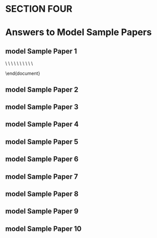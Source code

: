 #  SECTION FOUR {.unnumbered}

# Answers to Model Sample Papers


## model Sample Paper 1

\chapter{SECTION FOUR}

\section{Answers To Model Sample Papers}
\subsection*{Model Sample Paper 1}
\centering{\textbf{\underline{SECTION A (50 MARKS)}}}\\
\begin{enumerate}
\begin{multicols}{3}
\item $\frac{1}{2}$
\item \begin{enumerate}
\item 8x
\item 120 birds
\end{enumerate}
\item $-\frac{2}{3}$
\item PM:MR=3:7
\item 2.3691
\item Ksh. 131,381
\item 13
\item 0.0347 m
\item x=3; y=2
\item 1:2
\item 31 hrs 15 minutes
\item $AC=410\pm5 \,km$
\item $1068\, kg/m^3$
\item n=12 sides
\item 13 steps
\item $616\,cm^2$
\end{multicols}
\centering{\textbf{\underline{SECTION B (50 MARKS)}}}\\
\begin{multicols}{3}
\item
\begin{enumerate}
\item \begin{enumerate}
\item Ksh. 24,000
\item Ksh. 14,200
\end{enumerate}
\item Ksh. 5,640
\end{enumerate}
\end{multicols}
\item \begin{enumerate}
\item 
\end{enumerate}
\graphicspath{{Images/}}
\begin{figure}[th!]
\centering
\includegraphics[width=4.5cm]{M1N18}
\end{figure}
\begin{enumerate}[(b)]
\item 8.54 ha
\begin{enumerate}[(c)]
\item Ksh. 2,391,200
\end{enumerate}
\end{enumerate}
\item
\begin{enumerate}
\item 
\end{enumerate}
\graphicspath{{Images/}}
\begin{figure}[th!]
\centering
\includegraphics[width=6cm]{M1N19}
\end{figure}
\begin{enumerate}[(b)]
\item \begin{enumerate}
\item $RW=475\pm5\,km$\\ Bearing: $242\pm1^0$
\item $WM=510\pm5\,km$
\item $RM=575\pm5\,km$
\end{enumerate}
\end{enumerate}
\begin{multicols}{3}

\item \begin{enumerate}
\item Ksh. 800
\item Ksh. 8,400
\item Ksh. 3,600
\item $175\%$
\end{enumerate}
\item \begin{enumerate}
\item A=630 bags\\ B=420 bags\\C=1080 bags\\D=600 bags
\item 55 days
\end{enumerate}
\end{multicols}
\end{enumerate}
\subsection*{Model Sample Paper 2}
\centering{\textbf{\underline{SECTION A (50 MARKS)}}}\\
\begin{enumerate}
\begin{multicols}{3}
\item 5.814
\item 4
\item Musa=20 years\\Ahmed=8 years
\item 179.2 ha
\item 3,371 Sterling Pounds
\item \begin{enumerate}
\item n=6 sides
\item for n sides, $interior \angle=120^0$\\
for n-1 sides, $interior \angle=108^0$
\end{enumerate}
\item Ksh. 850
\item 360 biscuits
\item 10 days
\item $-\frac{1}{x}$
\item 65
\item $ 5.2\pm0.1\,km$; $S60\pm1^0W$
\item Marked Price= Ksh. 4,000\\Buying Price= Ksh. 3,000
\item 21.6 kg
\item radius=5.278 cm
\item \begin{enumerate}
\item $144^0$
\item 35.2 cm
\end{enumerate}
\end{multicols}
\centering{\textbf{\underline{SECTION B (50 MARKS)}}}\\
\begin{multicols}{3}
\item 
\begin{enumerate}
\item \begin{enumerate}
\item Ksh. 6,000
\item Ksh. 4,080
\item $47.1\%$
\item Ksh. 3,264
\end{enumerate}
\end{enumerate}
\end{multicols}
\item \begin{enumerate}
\item  
\end{enumerate}
\graphicspath{{Images/}}
\begin{figure}[th!]
\centering
\includegraphics[width=7cm]{M2N18}
\end{figure}
\begin{enumerate}[(b)]
\item $AC=8\pm1\,cm$; $\angle ACB=44\pm1^0$
\begin{enumerate}[(d)]
\item $r=2.0\pm0.1\,cm$
\end{enumerate}
\end{enumerate}
\item \begin{enumerate}
\item 48 Passengers
\item 28 Passengers
\item Ksh. 10,160
\end{enumerate}
\item \begin{enumerate}
\item $height=5.6\pm0.1\,m$
\item \begin{enumerate}
\item 
\end{enumerate}
\graphicspath{{Images/}}
\begin{figure}[th!]
\centering
\includegraphics[width=7cm]{M2N20b}
\end{figure}
\end{enumerate}
(ii) $AB=85\pm1\,km$\\
(iii) $177\pm1^0$

\item \begin{enumerate}
\item 43.12 litres
\item $2.415\, m^2$
\item Ksh. 2,102.40
\end{enumerate}
\end{enumerate}
\subsection*{Model Sample Paper 3}
\centering{\textbf{\underline{SECTION A (50 MARKS)}}}\\
\begin{enumerate}
\begin{multicols}{3}
\item -2
\item \begin{enumerate}
\item  25 beacons
\item 603 metres
\end{enumerate}
\item Muchoki=5 goats\\Wakuraya=7 goats
\item 39 coins
\item \begin{enumerate}
\item $\angle CBA=144^0$
\item $\angle CDE=108^0$
\end{enumerate}
\item \begin{enumerate}
\item 432,000 litres
\item 432,000 Kg
\end{enumerate}
\item \$ 61,546 
\item Ksh. 25,290
\item Ksh. 345
\item $RP=256\pm4\, km$; Bearing: $220\pm1^0$
\item 562.5 m
\item 4.08 tonnes
\item 32.86
\item 4
\item $26.08\%$
\item 35 minutes
\end{multicols}
\centering{\textbf{\underline{SECTION B (50 MARKS)}}}\\
\begin{multicols}{3}
\item \begin{enumerate}
\item \begin{enumerate}
\item 3 kg
\item 60 litres
\end{enumerate}
\item 48 kg
\end{enumerate}
\item \begin{enumerate}
\item \begin{enumerate}
\item 31 hrs 35 minutes
\item 3 hrs
\item 34 hrs 35 minutes
\end{enumerate}
\item 2075 km
\end{enumerate}
\end{multicols}
\item \begin{enumerate}
\item 
\end{enumerate}
\graphicspath{{Images/}}
\begin{figure}[th!]
\centering
\includegraphics[width=6.5cm]{M3N19}
\end{figure}
\begin{enumerate}[(b)]
\item \begin{enumerate}
\item $SP=230\pm5\,km$
\item $SQ=510\pm5\,km$\\Bearing: $160\pm1^0$
\item Compass bearing of S from R: $S70\pm1^0E$
\end{enumerate}
\end{enumerate}
\item \begin{enumerate}
\item n=10 litres
\item $40\%$
\item 8:7
\end{enumerate}
\item \begin{enumerate}
\item ksh. 2,871
\item Ksh. 2,500
\item $16\%$
\end{enumerate}

\end{enumerate}
\subsection*{Model Sample Paper 4}
\centering{\textbf{\underline{SECTION A (50 MARKS)}}}\\
\begin{enumerate}
\begin{multicols}{3}
\item $\frac{1}{20}$
\item 21-inch TV= Ksh. 25,000\\17-inch TV= Ksh. 14,000
\item 323,466 Japanese yens
\item 19.20
\item $12\%$ profit
\item 1:5
\item 35.56 litres
\item $28.32\%$;decrease
\item 20 ha
\item Rice=Ksh. 60\\KDF cake=Ksh. 10
\item
\begin{enumerate}[(b)]
\item $h=4.2\pm 0.1\,cm$
\end{enumerate}
\item n=5 sides
\item $\frac{1}{8}$
\item \begin{enumerate}[(b)]
\item 750 m
\end{enumerate}
\item 3 minutes
\end{multicols}
\centering{\textbf{\underline{SECTION B (50 MARKS)}}}\\
\begin{multicols}{3}
\item \begin{enumerate}
\item \begin{enumerate}
\item 4 buses
\item 6 matatus
\end{enumerate}
\item 324 students
\item Ksh. 13,800
\end{enumerate}
\item \begin{enumerate}
\item \begin{enumerate}
\item Ksh. 2,170,800
\item Ksh. 1,953,720
\item Ksh. 434,160
\end{enumerate}
\item Ksh. 30,225
\end{enumerate}
\item \begin{enumerate}
\item \begin{enumerate}
\item 6 hours 50 minutes
\item 6 hours 20 minutes
\item 5 hours 40 minutes
\item 12 hours 15 minutes
\end{enumerate}
\item 35 hours 50 minutes
\item 42 km/h
\end{enumerate}
\end{multicols}
\item \begin{enumerate}
\item 
\end{enumerate}
\graphicspath{{Images/}}
\begin{figure}[th!]
\centering
\includegraphics[width=5cm]{M4N19}
\end{figure}
\begin{enumerate}[(b)]
\item 6.32 ha
\item Ksh. 632,000
\end{enumerate}

\item \begin{enumerate}
\item 540 eggs
\item $15.6\%$
\item $16.67\%$
\end{enumerate}

\end{enumerate}
\subsection*{Model Sample Paper 5}
\centering{\textbf{\underline{SECTION A (50 MARKS)}}}\\
\begin{enumerate}
\begin{multicols}{3}
\item 2
\item Skirt=Ksh. 200\\Blouse=Ksh. 250
\item  Gaceru=37 years\\Kairu=10 years
\item 5
\item \begin{enumerate}
\item $19.199 \,cm^3$
\item 14.4 g
\end{enumerate}
\item Ksh. 17,920
\item 2520 g
\item $22.638 \,cm^3$
\item 805 Kg
\item 24 students
\item 2,500 ha
\item $507\, cm^3$
\item \begin{enumerate}
\item 
\item 150 Km
\end{enumerate}
\item $\frac{391}{495}$
\item $a=\frac{5}{9}$
\item \begin{enumerate}
\item $270^0$
\item $259.9 cm^2$
\end{enumerate}
\end{multicols}
\centering{\textbf{\underline{SECTION B (50 MARKS)}}}\\
\item \begin{enumerate}
\item 
$2x+y=6$\\
\begin{tabular}{|l|c|c|c|c|c|c|r|}
\hline
x&0&1&2&3&4&5\\
\hline
y=6-2x&6&4&2&0&-2&-4\\
\hline
Point&(0,6)&(1,4)&(2,2)&(3,0)&(4,-2)&(5,-4)\\
\hline
\end{tabular}\\

$3x-4y=9$\\
\begin{tabular}{|l|c|c|c|c|c|r|}
\hline
x&-1&1&3&5&7&9 \\
\hline
$y=\frac{3x-9}{4}$&-3&-1.5&0&1.5&3&4.5\\
\hline
Point&(-1,-3)&(1,-1.5)&(3,0)&(5,1.5)&(7,3)&(9,4.5)\\
\hline
\end{tabular}
\clearpage
\begin{enumerate}[(b)]
\item 
\end{enumerate}
\graphicspath{{Images/}}
\begin{figure}[th!]
\centering
\includegraphics[width=10.5cm]{M5N17}
\end{figure}
$\therefore x=3;\, y=0$
\begin{enumerate}[(c)]
\item  A(0,6), B(3,0)
\end{enumerate}
\end{enumerate}
\item \begin{enumerate}
\item \begin{enumerate}
\item $3,900 cm^2$
\item 1.97 kg
\end{enumerate}
\item 15.97 kg
\end{enumerate}

\item \begin{enumerate}
\item 
\end{enumerate}
\graphicspath{{Images/}}
\begin{figure}[h!]
\centering
\includegraphics[width=6.5cm]{M5N18}
\end{figure}
\begin{enumerate}[(b)]
\item \begin{enumerate}
\item $BA=247.5\pm 2.5\, km$\\Compass bearing$=S21\pm1^0W$
\item $AC=152\pm2.5\,km$
\item $BC=232.5\pm2.5\,km$
\end{enumerate}
\end{enumerate}
\item $25.35\%$
\item\begin{enumerate}[(a)]
\item 
\end{enumerate}
\graphicspath{{Images/}}
\begin{figure}[h!]
\centering
\includegraphics[width=6.5cm]{M5N21}
\end{figure}
\begin{enumerate}[(b)]
\item $AC=5.5\pm0.1\,cm$; $\angle ACB=110\pm1^0$
\end{enumerate}
\begin{enumerate}[(d)]
\item $r=4.6\pm0.1\,cm$
\end{enumerate}
\end{enumerate}
\subsection*{Model Sample Paper 6}
\centering{\textbf{\underline{SECTION A (50 MARKS)}}}\\
\begin{enumerate}
\begin{multicols}{3}
\item 5
\item Ksh.1,400
\item 4
\item 18 minutes
\item 240 and 300
\item Ksh.1,550
\item 980 kg
\item Ksh.21,000
\item $x=40^0$
\item \begin{enumerate}
\item Ksh.121,300
\item Ksh.98,331
\end{enumerate}
\item Ksh. 140,000
\item \begin{enumerate}[(b)]
\item $14.6\pm0.2\,km$; $260\pm1^0$
\end{enumerate}
\item 30 laborers
\item \begin{enumerate}
\item $252^0$
\item 70.4 cm.
\end{enumerate}
\item 576 m
\item $4.76\%$, increase\\
\end{multicols}
\centering{\textbf{\underline{SECTION B (50 MARKS)}}}\\
\begin{multicols}{3}
\item \begin{enumerate}
\item 71,280 litres
\item 7,800 litres
\item Ksh.819
\end{enumerate}
\end{multicols}
\item \begin{enumerate}
\item Sketch
\end{enumerate}
\begin{enumerate}[(b)]
\item 
\end{enumerate}
\graphicspath{{Images/}}
\begin{figure}[h!]
\centering
\includegraphics[width=7cm]{M6_18}
\end{figure}
\begin{enumerate}[(c)]
\item \begin{enumerate}
\item $125\pm2.5$ km;\\ $310\pm1^0$
\item $181\pm2.5$ km
\item $225\pm2.5$ km
\end{enumerate}
\end{enumerate}
\item \begin{enumerate}
\item 
\end{enumerate}
\graphicspath{{Images/}}
\begin{figure}[h!]
\centering
\includegraphics[width=6.5cm]{M6_19}
\end{figure}
\begin{enumerate}[(b)]
\item
\begin{enumerate} 
\item Area is given as follows:\\
\begin{align*}
L1&\Rightarrow\frac{1}{\cancel2}\times\cancelto{30}{60}\times45&=1350\,m^2\\
L2&\Rightarrow\frac{1}{\cancel2}\times\cancelto{30}{60}\times(45+75)&=3600\,m^2\\
L3&\Rightarrow \frac{1}{\cancel2}\times\cancelto{30}{60}\times75&=2250\,m^2\\
L4&\Rightarrow\frac{1}{\cancel2}\times\cancelto{15}{30}\times42&=630\,m^2\\
L5&\Rightarrow\frac{1}{\cancel2}\times\cancelto{30}{60}\times(42+60)&=3060\,m^2\\
L6&\Rightarrow\frac{1}{\cancel2}\times\cancelto{45}{90}\times60&=2700\,m^2\\
Total&\Rightarrow 1350+...+2700&=13,590\,m^2\\
\end{align*}
$\therefore$ The area of the field is equal to $13,590\,m^2$
\item $108\pm1.5\,m$; $N34\pm1^0E$
\end{enumerate}
\end{enumerate}
\begin{multicols}{3}
\item \begin{enumerate}
\item A=625 bag\\B=500 bags\\C=1050 bags\\D=750 bags
\item $13\frac{1}{2}$ days
\end{enumerate}
\item \begin{enumerate}
\item x=160 litres of water
\item $44.8\%$
\item 32:43
\end{enumerate}
\end{multicols}
\end{enumerate}
\flushleft{\subsection*{Model Sample Paper 7}}
\centering{\textbf{\underline{SECTION A (50 MARKS)}}}\\
\begin{enumerate}
\begin{multicols}{3}
\item 2
\item 4.5346
\item Ksh. 5,471,875
\item 4
\item $y=\frac{1}{2}$
\item 9 notes
\item Ksh. 73.80
\item $11.21\%$
\item Ksh. 160
\item 20 years
\item $4.76\% \,\,increase$ 
\item n=6; Hexagon
\item  1.46 m
\item 5 cm
\item 12 more boys
\item
\begin{enumerate}[(b)]
\item $38.25\pm0.375\,cm^2$
\end{enumerate}
\end{multicols}
\centering{\textbf{\underline{SECTION B (50 MARKS)}}}\\
\begin{multicols}{3}
\item \begin{enumerate}
\item \begin{enumerate}
\item 2 buses
\item 8 matatus
\end{enumerate}
\item 196 youths
\item Ksh.20,400
\end{enumerate}
\item\begin{enumerate}
\item 3:4:5
\item \begin{enumerate}
\item Ksh.96,000
\item Muhammed\\= Ksh 24,000\\
Maimuna=Ksh.32,000\\Hasan=Ksh.40,000
\item $71.43\%$
\end{enumerate}
\end{enumerate}
\item\begin{enumerate}
\item \begin{enumerate} \item 200 Students
\item 228 students
\item 285 Students
\end{enumerate}

\item $18.75\%$
\item $14\%$
\end{enumerate} 
\end{multicols}
\item \begin{enumerate}
\item 
$3x+y=9$\\
\begin{tabular}{|l|c|c|c|c|c|c|r|}
\hline
x&-1&0&-1&2&3&4 \\
\hline
y=-3x+9&12&9&6&3&0&-3\\
\hline
Point&(-1,12)&(0,9)&(1,6)&(2,3)&(3,0)&(4,-3) \\
\hline
\end{tabular} \\
$x-2y=-4$\\ 
\begin{tabular}{|l|c|c|c|c|c|c|r|}
\hline
x&-4&-2&0&2&4&6\\
\hline
$y=\frac{x+4}{2}$&0&1&2&3&4&5\\
\hline
Point&(-4,0)&(-2,1)&(0,2)&(2,3)&(4,4)&(6,5)\\
\hline
\end{tabular}
\begin{enumerate}[(b)]
\item 
\end{enumerate}
\graphicspath{{Images/}}
\begin{figure}[th!]
\centering
\includegraphics[width=9cm]{M7N20}
\end{figure}
$\therefore x=2;\, y=3$
\begin{enumerate}[(c)]
\item A(3,0); B(0,9)
\end{enumerate}
\end{enumerate}

\item \begin{enumerate}
\end{enumerate}
\graphicspath{{Images/}}
\begin{figure}[h!]
\centering
\includegraphics[width=5cm]{M7_N21}
\end{figure}
\begin{enumerate}[(b)] 
\item \begin{enumerate}
\item $ZX=81\pm 1$ m; $313\pm1^0$
\item $WZ=105\pm1$ m
\item $WX=77\pm1$ m
\item $S44\pm1^0W$
\end{enumerate}
\end{enumerate}
\end{enumerate}

\flushleft{\subsection*{Model Sample Paper 8}}
\centering{\textbf{\underline{SECTION A (50 MARKS)}}}\\
\begin{enumerate}
\begin{multicols}{3}
\item -2
\item $3(x+y)(x-2y)$ 
\item \begin{enumerate}
\item $\frac{133}{5} \,g$
\item $6.4\%$ 
\end{enumerate}
\item  $90^0$
\item 8 ha
\item 5.946
\item 607.5 m
\item Ksh.1200
\item n=8; octagon\\$Exterior\,\angle = 45^0$
\item 79 pieces
\item 2:1
\item Ksh.2,100
\item Ksh. 345
\item \begin{enumerate}
\item 70 Swiss Francs
\item Ksh.7,068.60
\end{enumerate}

\item \begin{enumerate}[(b)]
\item
$\angle CAB=59 \pm 1^0$
\end{enumerate}
\item 3 hrs
\end{multicols}
\centering{\textbf{\underline{SECTION B (50 MARKS)}}}\\
\begin{multicols}{3}
\item \begin{enumerate}
\item Ksh.420,000
\item Ksh 561,000
\item 748,000
\item $52.5\%$
\end{enumerate}
\item \begin{enumerate}
\item 35 dresses; 22 skirts
\item Ksh.4,910
\item $25.6\%$
\end{enumerate}
\item \begin{enumerate}
\item A= ($8000-4x^2)\,cm^2$
\item x=10 cm;\\ $80\,cm\times60\,cm\times10\,cm$ 
\item 3.8 kg
\item $0.75 g/cm^3$
\end{enumerate}
\end{multicols}

\item \begin{enumerate}
\item
\end{enumerate}
\graphicspath{{Images/}}
\begin{figure}[h!]
\centering
\includegraphics[width=7cm]{Md8_N20}
\end{figure}
\begin{enumerate}[(b)]
\item $AB=14.8\pm0.1\,cm$; $ABC =25\pm1^0$
\end{enumerate}
\begin{enumerate}[(d)]
\item $AD=6.4\pm0.1\,cm$; $22.4\pm0.35\,cm^2$
\end{enumerate}
\begin{enumerate}[(f)]
\item $EC=11.4\pm0.1 \,cm$
\end{enumerate}
\clearpage
\item \begin{enumerate}
\item 
\end{enumerate}
\graphicspath{{Images/}}
\begin{figure}[h!]
\centering
\includegraphics[width=6.5cm]{Md8_N21}
\end{figure}
\begin{enumerate}[(b)]
\item \begin{enumerate}
\item $AC=465\pm5\,km$
\item $AD=293\pm3\,km$
\item $CD=540\pm5\,km$
\item $204\pm1^0$
\end{enumerate}
\end{enumerate}
\end{enumerate}
\flushleft{\subsection*{Model Sample Paper 9}}
\centering{\textbf{\underline{SECTION A (50 MARKS)}}}\\
\begin{enumerate}
\begin{multicols}{3}
\item 3
\item 50 Files
\item Mutheu= 21 years\\ Brother=11 years
\item $21.4\%$
\item 75.199
\item 
\begin{enumerate}
\item $636,000 cm ^3$
\item 477.0 kg
\end{enumerate}
\item 3(x-3y)(x+2y)
\item 8 more workers
\item 35 students
\item
\begin{enumerate}
\item 90.91 Swiss Franks
\item Ksh.9,173
\end{enumerate}
\item 845 biscuits
\item 12 sides
\item 1:2
\item 390
\item $100 cm^2$
\item $\frac{8}{9},\frac{3}{4},\frac{3}{5},\frac{4}{7},\frac{1}{3}$
\end{multicols}
\centering{\textbf{\underline{SECTION B (50 MARKS)}}}\\
\begin{multicols}{3}
\item \begin{enumerate}
\item Ksh. 760,000
\item Ksh. 608,000
\item Ksh. 1,216,000
\item $57.5\%$
\end{enumerate}
\end{multicols}
\item \begin{enumerate}
\item $2x+y=7$\\
\begin{tabular}{|l|c|c|c|c|c|c|r|}
\hline
x&-1&1&3&5&7 \\
\hline
$y=7-2x$&9&5&1&-3&-7\\
\hline
Points&(-1,9)&(1,5)&(3,1)&(5,-3)&(7,-7)\\
\hline
\end{tabular}\\
$5x-3y=12$\\
\begin{tabular}{|l|c|c|c|c|c|c|r|}
\hline
x&-3&0&3&6&9\\
\hline
$y=\frac{5x-12}{3}$&-9&-4&1&6&11\\
\hline
Points&(-3,-9)&(0,-4)&(3,1)&(6,6)&(9,11) \\
\hline
\end{tabular}
\begin{enumerate}[(b)]
\item 
\end{enumerate}
\graphicspath{{Images/}}
\begin{figure}[th!]
\centering
\includegraphics[width=10cm]{M9N18}
\end{figure}
$\therefore x=3; \, y=1$
\begin{enumerate}[(c)]
\item A(3.5,0); B(0,7)
\end{enumerate}
\end{enumerate}
\begin{multicols}{3}
\item \begin{enumerate}
\item y=75 litres
\item $35\%$
\item 5:7
\end{enumerate}
\item\begin{enumerate}
\item \begin{enumerate}
\item 16,000 bags
\item 17,000 bags
\end{enumerate}
\item $3.5\%$
\item $2.53\%$
\item $6.25\%$
\end{enumerate}
\item \begin{enumerate}
\item $39,537\, cm^3$
\item 31.63 kg
\item 64.2 kg
\end{enumerate}
\end{multicols}
\end{enumerate}
\flushleft{\subsection*{Model Sample Paper 10}}
\centering{\textbf{\underline{SECTION A (50 MARKS)}}}\\
\begin{enumerate}
\begin{multicols}{3}
\item $\frac{3}{5}$
\item Kiama=28 years\\Murugi=35 years\\Naomi=15 years
\item $10.2\%$
\item\begin{enumerate}
\item $210^0$
\item 51.33 cm
\end{enumerate}
\item 825 cm
\item \begin{enumerate}
\item $90^0$
\item 98.5 km
\end{enumerate}
\item 12 books
\item Mother=32 years\\ Daughter=8 years
\item $8.2\%$
\item $y=\frac{5}{4}$
\item \begin{enumerate}
\item $(8x-20)^0$
\item $85^0$
\end{enumerate}
\item Ksh. 112,200
\item $306\, cm^3$
\item 570 students
\item 125 coins
\item 3
\end{multicols}
\centering{\textbf{\underline{SECTION B (50 MARKS)}}}\\
\begin{multicols}{3}
\item \begin{enumerate}
\item 30 Trousers; 20 T-shirts
\item Ksh. 2,300
\item $34.41\%$
\end{enumerate}
\item
\begin{enumerate}
\item $A=(6300-4t^2)\, cm^2$
\item 2.8 kg
\item $80\times60\times5$; $24,000\,cm^3$
\item $0.7 g/cm^3$ 
\end{enumerate}
\end{multicols}
\item \begin{enumerate}
\item 
\end{enumerate}
\graphicspath{{Images/}}
\begin{figure}[h!]
\centering
\includegraphics[width=6cm]{Md10_N19}
\end{figure}
\begin{enumerate}[(b)]
\item \begin{enumerate}
\item $Height=126\pm2\,m$
\item $AB=88\pm2\,m$
\item $72\pm2\,m$
\end{enumerate}
\end{enumerate}
\begin{multicols}{3}
\item \begin{enumerate}
\item \begin{enumerate}
\item 9 hrs 5 min
\item 7 hrs 10 min
\item 2 hrs 20 min
\item 9 hrs 30 min
\end{enumerate}
\item 28 hrs 05 min
\item 5 hrs 10 min
\item 60 km/hr
\end{enumerate}
\item \begin{enumerate}
\item \begin{enumerate}
\item Ksh. 1,602,500
\item Ksh. 102,560
\end{enumerate}
\item Ksh. 16,405
\end{enumerate}
\end{multicols}
\end{enumerate}
\end{document}



## model Sample Paper 2



## model Sample Paper 3




## model Sample Paper 4




## model Sample Paper 5




## model Sample Paper 6




## model Sample Paper 7




## model Sample Paper 8




## model Sample Paper 9




## model Sample Paper 10